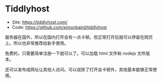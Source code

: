 # Tiddlyhost

- Site: https://tiddlyhost.com/
- Code: https://github.com/simonbaird/tiddlyhost

服务器在国外，所以在国内打开会有一点卡顿。但正常打开后就可以停留在网页上。所以也非常推荐给新手使用。

免费的，只需要简单注册一下就可以了。可以加载 html 文件和 nodejs 文件版本。

还可以发布成网址让其他人访问。可以说除了打开会卡顿外，其他基本能够正常使用。
